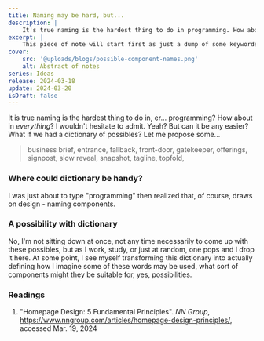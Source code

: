 ```yaml
---
title: Naming may be hard, but...
description: |
    It's true naming is the hardest thing to do in programming. How about everything? I believe so. But can it be easier? Let me propose some...
excerpt: |
    This piece of note will start first as just a dump of some keywords that used individually or as a combo might work well as component names (especially) in programming. Eventually, as the comma-separated words grow, I might re-organize the whole dump as a disctionary (of sort).
cover:
    src: '@uploads/blogs/possible-component-names.png'
    alt: Abstract of notes
series: Ideas
release: 2024-03-18
update: 2024-03-20
isDraft: false
---
```

It is true naming is the hardest thing to do in, er... programming? How about in *everything*? I wouldn't hesitate to admit. Yeah? But can it be any easier? What if we had a dictionary of possibles? Let me propose some...

> business brief, entrance,  fallback, front-door, gatekeeper, offerings, signpost, slow reveal, snapshot, tagline, topfold,

### Where could dictionary be handy?
I was just about to type "programming" then realized that, of course, draws on design - naming components.

### A possibility with dictionary
No, I'm not sitting down at once, not any time necessarily to come up with these possibles, but as I work, study, or just at random, one pops and I drop it here. At some point, I see myself transforming this dictionary into actually defining how I imagine some of these words may be used, what sort of components might they be suitable for, yes, possibilities.

### Readings
1. "Homepage Design: 5 Fundamental Principles". *NN Group*, https://www.nngroup.com/articles/homepage-design-principles/, accessed Mar. 19, 2024
